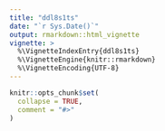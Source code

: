 ```yaml
---
title: "ddl8s1ts"
date: "`r Sys.Date()`"
output: rmarkdown::html_vignette
vignette: >
  %\VignetteIndexEntry{ddl8s1ts}
  %\VignetteEngine{knitr::rmarkdown}
  %\VignetteEncoding{UTF-8}
---
```


```r
knitr::opts_chunk$set(
  collapse = TRUE,
  comment = "#>"
)
```

```r

```
